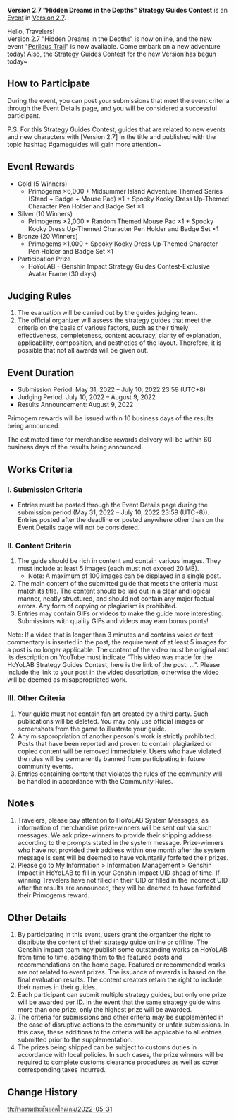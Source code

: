 {{Event
|name              = Version 2.7 "Hidden Dreams in the Depths" Strategy Guides Contest
|image             = Version 2.7 Hidden Dreams in the Depths Strategy Guides Contest.png
|type              = Web
|type2             = Submission
|time_known        = yes
|time_start        = 2022-05-31 12:00:00
|time_start_offset = GMT+8
|time_end          = 2022-07-10 23:59:59
|time_end_offset   = GMT+8
|link              = https://www.hoyolab.com/contribution/133
|link2             = 
}}
'''Version 2.7 "Hidden Dreams in the Depths" Strategy Guides Contest''' is an [[Event]] in [[Version 2.7]].

Hello, Travelers!<br />Version 2.7 "Hidden Dreams in the Depths" is now online, and the new event "[[Perilous Trail/Event|Perilous Trail]]" is now available. Come embark on a new adventure today! Also, the Strategy Guides Contest for the new Version has begun today~

==How to Participate==
During the event, you can post your submissions that meet the event criteria through the Event Details page, and you will be considered a successful participant.

P.S. For this Strategy Guides Contest, guides that are related to new events and new characters with [Version 2.7] in the title and published with the topic hashtag #gameguides will gain more attention~

==Event Rewards==
* Gold (5 Winners)
** Primogems ×6,000 + Midsummer Island Adventure Themed Series (Stand + Badge + Mouse Pad) ×1 + Spooky Kooky Dress Up-Themed Character Pen Holder and Badge Set ×1
* Silver (10 Winners)
** Primogems ×2,000 + Random Themed Mouse Pad ×1 + Spooky Kooky Dress Up-Themed Character Pen Holder and Badge Set ×1
* Bronze (20 Winners)
** Primogems ×1,000 + Spooky Kooky Dress Up-Themed Character Pen Holder and Badge Set ×1
* Participation Prize
** HoYoLAB - Genshin Impact Strategy Guides Contest-Exclusive Avatar Frame (30 days)

==Judging Rules==
# The evaluation will be carried out by the guides judging team.
# The official organizer will assess the strategy guides that meet the criteria on the basis of various factors, such as their timely effectiveness, completeness, content accuracy, clarity of explanation, applicability, composition, and aesthetics of the layout. Therefore, it is possible that not all awards will be given out.

==Event Duration==
* Submission Period: May 31, 2022 – July 10, 2022 23:59 (UTC+8)
* Judging Period: July 10, 2022 – August 9, 2022
* Results Announcement: August 9, 2022

Primogem rewards will be issued within 10 business days of the results being announced.

The estimated time for merchandise rewards delivery will be within 60 business days of the results being announced.

==Works Criteria==
===I. Submission Criteria===
* Entries must be posted through the Event Details page during the submission period (May 31, 2022 – July 10, 2022 23:59 (UTC+8)). Entries posted after the deadline or posted anywhere other than on the Event Details page will not be considered.
===II. Content Criteria===
# The guide should be rich in content and contain various images. They must include at least 5 images (each must not exceed 20 MB).
#*Note: A maximum of 100 images can be displayed in a single post.
# The main content of the submitted guide that meets the criteria must match its title. The content should be laid out in a clear and logical manner, neatly structured, and should not contain any major factual errors. Any form of copying or plagiarism is prohibited.
# Entries may contain GIFs or videos to make the guide more interesting. Submissions with quality GIFs and videos may earn bonus points!
Note: If a video that is longer than 3 minutes and contains voice or text commentary is inserted in the post, the requirement of at least 5 images for a post is no longer applicable. The content of the video must be original and its description on YouTube must indicate "This video was made for the HoYoLAB Strategy Guides Contest, here is the link of the post: ...". Please include the link to your post in the video description, otherwise the video will be deemed as misappropriated work.

===III. Other Criteria===
# Your guide must not contain fan art created by a third party. Such publications will be deleted. You may only use official images or screenshots from the game to illustrate your guide.
# Any misappropriation of another person's work is strictly prohibited. Posts that have been reported and proven to contain plagiarized or copied content will be removed immediately. Users who have violated the rules will be permanently banned from participating in future community events.
# Entries containing content that violates the rules of the community will be handled in accordance with the Community Rules.

==Notes==
# Travelers, please pay attention to HoYoLAB System Messages, as information of merchandise prize-winners will be sent out via such messages. We ask prize-winners to provide their shipping address according to the prompts stated in the system message. Prize-winners who have not provided their address within one month after the system message is sent will be deemed to have voluntarily forfeited their prizes.
# Please go to My Information > Information Management > Genshin Impact in HoYoLAB to fill in your Genshin Impact UID ahead of time. If winning Travelers have not filled in their UID or filled in the incorrect UID after the results are announced, they will be deemed to have forfeited their Primogems reward.

==Other Details==
# By participating in this event, users grant the organizer the right to distribute the content of their strategy guide online or offline. The Genshin Impact team may publish some outstanding works on HoYoLAB from time to time, adding them to the featured posts and recommendations on the home page. Featured or recommended works are not related to event prizes. The issuance of rewards is based on the final evaluation results. The content creators retain the right to include their names in their guides.
# Each participant can submit multiple strategy guides, but only one prize will be awarded per ID. In the event that the same strategy guide wins more than one prize, only the highest prize will be awarded.
# The criteria for submissions and other criteria may be supplemented in the case of disruptive actions to the community or unfair submissions. In this case, these additions to the criteria will be applicable to all entries submitted prior to the supplementation.
# The prizes being shipped can be subject to customs duties in accordance with local policies. In such cases, the prize winners will be required to complete customs clearance procedures as well as cover corresponding taxes incurred.

==Change History==
{{Change History|2.7}}
[[th:กิจกรรมประชันยอดไกด์เกม/2022-05-31]]
